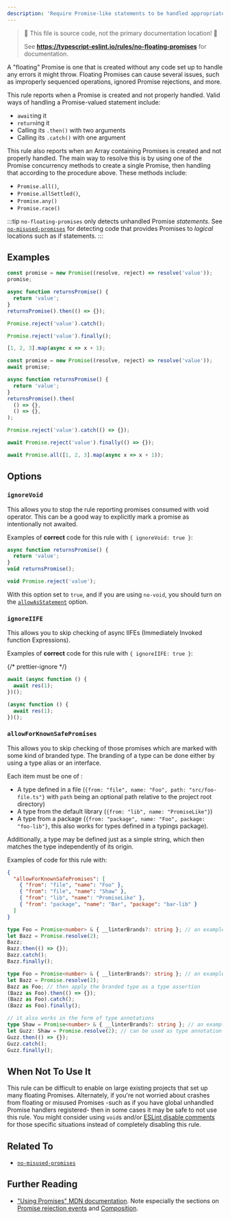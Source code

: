```yaml
---
description: 'Require Promise-like statements to be handled appropriately.'
---
```



> 🛑 This file is source code, not the primary documentation location! 🛑
>
> See **https://typescript-eslint.io/rules/no-floating-promises** for documentation.

A "floating" Promise is one that is created without any code set up to handle any errors it might throw.
Floating Promises can cause several issues, such as improperly sequenced operations, ignored Promise rejections, and more.

This rule reports when a Promise is created and not properly handled.
Valid ways of handling a Promise-valued statement include:

- `await`ing it
- `return`ing it
- Calling its `.then()` with two arguments
- Calling its `.catch()` with one argument

This rule also reports when an Array containing Promises is created and not properly handled. The main way to resolve this is by using one of the Promise concurrency methods to create a single Promise, then handling that according to the procedure above. These methods include:

- `Promise.all()`,
- `Promise.allSettled()`,
- `Promise.any()`
- `Promise.race()`

:::tip
`no-floating-promises` only detects unhandled Promise _statements_.
See [`no-misused-promises`](./no-misused-promises.mdx) for detecting code that provides Promises to _logical_ locations such as if statements.
:::

## Examples

<Tabs>
<TabItem value="❌ Incorrect">

```ts
const promise = new Promise((resolve, reject) => resolve('value'));
promise;

async function returnsPromise() {
  return 'value';
}
returnsPromise().then(() => {});

Promise.reject('value').catch();

Promise.reject('value').finally();

[1, 2, 3].map(async x => x + 1);
```

</TabItem>
<TabItem value="✅ Correct">

```ts
const promise = new Promise((resolve, reject) => resolve('value'));
await promise;

async function returnsPromise() {
  return 'value';
}
returnsPromise().then(
  () => {},
  () => {},
);

Promise.reject('value').catch(() => {});

await Promise.reject('value').finally(() => {});

await Promise.all([1, 2, 3].map(async x => x + 1));
```

</TabItem>
</Tabs>

## Options

### `ignoreVoid`

This allows you to stop the rule reporting promises consumed with void operator.
This can be a good way to explicitly mark a promise as intentionally not awaited.

Examples of **correct** code for this rule with `{ ignoreVoid: true }`:

```ts option='{ "ignoreVoid": true }' showPlaygroundButton
async function returnsPromise() {
  return 'value';
}
void returnsPromise();

void Promise.reject('value');
```

With this option set to `true`, and if you are using `no-void`, you should turn on the [`allowAsStatement`](https://eslint.org/docs/rules/no-void#allowasstatement) option.

### `ignoreIIFE`

This allows you to skip checking of async IIFEs (Immediately Invoked function Expressions).

Examples of **correct** code for this rule with `{ ignoreIIFE: true }`:

{/* prettier-ignore */}
```ts option='{ "ignoreIIFE": true }' showPlaygroundButton
await (async function () {
  await res(1);
})();

(async function () {
  await res(1);
})();
```

### `allowForKnownSafePromises`

This allows you to skip checking of those promises which are marked with some kind of branded type. The branding of a type can be done either by using a type alias or an interface.

Each item must be one of :

- A type defined in a file (`{from: "file", name: "Foo", path: "src/foo-file.ts"}` with `path` being an optional path relative to the project root directory)
- A type from the default library (`{from: "lib", name: "PromiseLike"}`)
- A type from a package (`{from: "package", name: "Foo", package: "foo-lib"}`, this also works for types defined in a typings package).

Additionally, a type may be defined just as a simple string, which then matches the type independently of its origin.

Examples of code for this rule with:

```json
{
  "allowForKnownSafePromises": [
    { "from": "file", "name": "Foo" },
    { "from": "file", "name": "Shaw" },
    { "from": "lib", "name": "PromiseLike" },
    { "from": "package", "name": "Bar", "package": "bar-lib" }
  ]
}
```

<Tabs>
<TabItem value="❌ Incorrect">

```ts option='{"allowForKnownSafePromises":[{"from":"file","name":"Foo"},{"from":"lib","name":"PromiseLike"},{"from":"package","name":"Bar","package":"bar-lib"}]}'
type Foo = Promise<number> & { __linterBrands?: string }; // an example of a branded type
let Bazz = Promise.resolve(2);
Bazz;
Bazz.then(() => {});
Bazz.catch();
Bazz.finally();
```

</TabItem>
<TabItem value="✅ Correct">

```ts option='{"allowForKnownSafePromises":[{"from":"file","name":"Foo"},{"from":"file","name":"Shaw"},{"from":"lib","name":"PromiseLike"},{"from":"package","name":"Bar","package":"bar-lib"}]}'
type Foo = Promise<number> & { __linterBrands?: string }; // an example of a branded type
let Bazz = Promise.resolve(2);
Bazz as Foo; // then apply the branded type as a type assertion
(Bazz as Foo).then(() => {});
(Bazz as Foo).catch();
(Bazz as Foo).finally();

// it also works in the form of type annotations
type Shaw = Promise<number> & { __linterBrands?: string }; // an example of a branded type
let Guzz: Shaw = Promise.resolve(2); // can be used as type annotation too
Guzz.then(() => {});
Guzz.catch();
Guzz.finally();
```

</TabItem>
</Tabs>

## When Not To Use It

This rule can be difficult to enable on large existing projects that set up many floating Promises.
Alternately, if you're not worried about crashes from floating or misused Promises -such as if you have global unhandled Promise handlers registered- then in some cases it may be safe to not use this rule.
You might consider using `void`s and/or [ESLint disable comments](https://eslint.org/docs/latest/use/configure/rules#using-configuration-comments-1) for those specific situations instead of completely disabling this rule.

## Related To

- [`no-misused-promises`](./no-misused-promises.mdx)

## Further Reading

- ["Using Promises" MDN documentation](https://developer.mozilla.org/en-US/docs/Web/JavaScript/Guide/Using_promises). Note especially the sections on [Promise rejection events](https://developer.mozilla.org/en-US/docs/Web/JavaScript/Guide/Using_promises#promise_rejection_events) and [Composition](https://developer.mozilla.org/en-US/docs/Web/JavaScript/Guide/Using_promises#composition).
